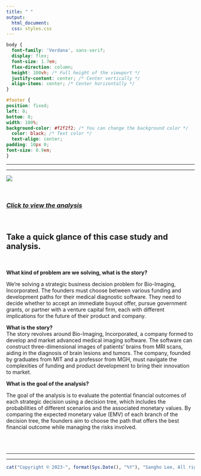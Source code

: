 ```yaml
---
title: " "
output:
  html_document:
  css: styles.css
---
```


```css
body {
  font-family: 'Verdana', sans-serif;
  display: flex;
  font-size: 1.7em;
  flex-direction: column;
  height: 100vh; /* Full height of the viewport */
  justify-content: center; /* Center vertically */
  align-items: center; /* Center horizontally */
}

#footer {
position: fixed;
left: 0;
bottom: 0;
width: 100%;
background-color: #f2f2f2; /* You can change the background color */
  color: black; /* Text color */
  text-align: center;
padding: 10px 0;
font-size: 0.9em;
}


```

------------------------------------------------------------------------

------------------------------------------------------------------------

![](Photo/bio_imaging_development_strategies.jpg)

<br>

### [*Click to view the analysis*](https://business-analytics-slee.shinyapps.io/Chapter_1_bio_imaging_development_strategies/)

<br>

## **Take a quick glance of this case study and analysis.**

<br>

**What kind of problem are we solving, what is the story?** <br>

We're solving a strategic business decision problem for Bio-Imaging, Incorporated. The founders must choose between various funding and development paths for their medical diagnostic software. They need to decide whether to accept an immediate buyout offer, pursue government grants, or partner with a venture capital firm, each with different implications for the future of their product and company. <br>

**What is the story?**<br> The story revolves around Bio-Imaging, Incorporated, a company formed to develop and market advanced medical imaging software. The software can construct three-dimensional images of patients' brains from MRI scans, aiding in the diagnosis of brain lesions and tumors. The company, founded by graduates from MIT and a professor from MGH, must navigate the complexities of funding and product development to bring their innovation to market.<br>

**What is the goal of the analysis?** <br>

The goal of the analysis is to evaluate the potential financial outcomes of each strategic decision using a decision tree, which includes the probabilities of different scenarios and the associated monetary values. By comparing the expected monetary value (EMV) of each branch of the decision tree, the founders aim to choose the path that offers the best financial outcome while managing the risks involved. <br><br>


<br>

------------------------------------------------------------------------

------------------------------------------------------------------------

::: {#footer}
```r
cat("Copyright © 2023-", format(Sys.Date(), "%Y"), "Sangho Lee, All rights reserved.")
```
:::
